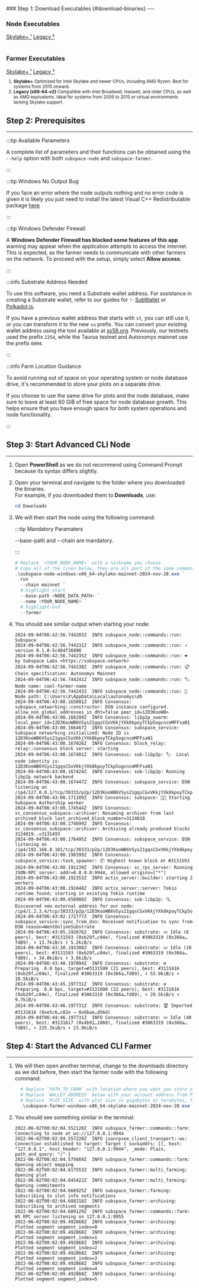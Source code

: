 

<br />
### Step 1: Download Executables {#download-binaries}
---

<br />
<Columns>
  <Column>
    <Card>
      <CardBody
      style={{ backgroundColor: '#2f4861', color: 'black' }}
      className="padding-vert--md"
      textAlign="center"
      transform="uppercase"
      >
      <h3>Node Executables</h3>
      </CardBody>
      <CardFooter
      style={{ backgroundColor: '#416384', color: 'black' }}
      className="text--center"
      >
      <div className="button-group button-group--block">
        <a href="https://github.com/autonomys/subspace/releases/download/mainnet-2024-nov-28/subspace-node-windows-x86_64-skylake-mainnet-2024-nov-28.exe" className="button button--secondary">Skylake+ ¹</a>
        <a href="https://github.com/autonomys/subspace/releases/download/mainnet-2024-nov-28/subspace-node-windows-x86_64-v2-mainnet-2024-nov-28.exe" className="button button--secondary">Legacy ²</a>
      </div>
      </CardFooter>
    </Card>
    <br />
  </Column>
  <Column>
    <Card>
      <CardBody
      style={{ backgroundColor: '#644f2f', color: 'black' }}
      className="padding-vert--md"
      textAlign="center"
      transform="uppercase"
      >
      <h3>Farmer Executables</h3>
      </CardBody>
      <CardFooter
      style={{ backgroundColor: '#896c40', color: 'black' }}
      className="text--center"
      >
      <div className="button-group button-group--block">
        <a href="https://github.com/autonomys/subspace/releases/download/mainnet-2024-nov-28/subspace-farmer-windows-x86_64-skylake-mainnet-2024-nov-28.exe" className="button button--secondary">Skylake+ ¹</a>
        <a href="https://github.com/autonomys/subspace/releases/download/mainnet-2024-nov-28/subspace-farmer-windows-x86_64-v2-mainnet-2024-nov-28.exe" className="button button--secondary">Legacy ²</a>
      </div>
      </CardFooter>
    </Card>
  </Column>
</Columns>

<small>
  <ol>
    <li><strong>Skylake+</strong> Optimized for Intel Skylake and newer CPUs, including AMD Ryzen. Best for systems from 2015 onward.</li>
    <li><strong>Legacy (x86-64-v2)</strong> Compatible with Intel Broadwell, Haswell, and older CPUs, as well as AMD equivalents. Ideal for systems from 2009 to 2015 or virtual environments lacking Skylake support.</li>
  </ol>
</small>

## Step 2: Prerequisites
---

:::tip Available Parameters

A complete list of parameters and their functions can be obtained using the `--help` option with both `subspace-node` and `subspace-farmer`.

:::

:::tip  Windows No Output Bug

If you face an error where the node outputs nothing and no error code is given it is likely you just need to install the latest Visual C++ Redistributable package [here](https://learn.microsoft.com/en-us/cpp/windows/latest-supported-vc-redist?view=msvc-170)

:::

:::tip Windows Defender Firewall

A **Windows Defender Firewall has blocked some features of this app** warning may appear when the application attempts to access the internet. This is expected, as the farmer needs to communicate with other farmers on the network. To proceed with the setup, simply select **Allow access**.

:::

:::info Substrate Address Needed

To use this software, you need a Substrate wallet address. For assistance in creating a Substrate wallet, refer to our guides for ✨ [SubWallet](/wallets/subwallet) or [Polkadot.js](/wallets/polkadot).

If you have a previous wallet address that starts with `st`, you can still use it, or you can transform it to the new `su` prefix. You can convert your existing wallet address using the tool available at [ss58.org](https://ss58.org). Previously, our testnets used the prefix `2254`, while the Taurus testnet and Autonomys mainnet use the prefix `6094`.

:::

:::info Farm Location Guidance

To avoid running out of space on your operating system or node database drive, it's recommended to store your plots on a separate drive. 

If you choose to use the same drive for plots and the node database, make sure to leave at least 60 GiB of free space for node database growth. This helps ensure that you have enough space for both system operations and node functionality.

:::

## Step 3: Start Advanced CLI Node
---

1. Open **PowerShell** as we do not recommend using Command Prompt because its syntax differs slightly.

2. Open your terminal and navigate to the folder where you downloaded the binaries.<br />For example, if you downloaded them to **Downloads**, use:
    ```powershell
    cd Downloads
    ```

3. We will then start the node using the following command:

    :::tip Mandatory Paramaters

    --base-path and --chain are mandatory.

    :::

    ```powershell title="💡 Highlighted lines require parameter updates."
    # Replace `<YOUR_NODE_NAME>` with a nickname you choose
    # Copy all of the lines below, they are all part of the same command
    .\subspace-node-windows-x86_64-skylake-mainnet-2024-nov-28.exe `
      run `
      --chain mainnet `
      # highlight-start
      --base-path <NODE_DATA_PATH> `
      --name <YOUR_NODE_NAME> `
      # highlight-end
      --farmer
    ```

4. You should see similar output when starting your node:

    ```text
    2024-09-04T06:42:56.744203Z  INFO subspace_node::commands::run: Subspace
    2024-09-04T06:42:56.744231Z  INFO subspace_node::commands::run: ✌️  version 0.1.0-5c484f36890
    2024-09-04T06:42:56.744235Z  INFO subspace_node::commands::run: ❤️  by Subspace Labs <https://subspace.network>
    2024-09-04T06:42:56.744238Z  INFO subspace_node::commands::run: 📋 Chain specification: Autonomys Mainnet
    2024-09-04T06:42:56.744241Z  INFO subspace_node::commands::run: 🏷  Node name: cool-farmer-name
    2024-09-04T06:42:56.744243Z  INFO subspace_node::commands::run: 💾 Node path: C:\Users\X\AppData\Local\autonomys\db
    2024-09-04T06:43:00.165801Z  INFO Consensus: subspace_networking::constructor: DSN instance configured. allow_non_global_addresses_in_dht=false peer_id=12D3KooWB>
    2024-09-04T06:43:00.166299Z  INFO Consensus: libp2p_swarm: local_peer_id=12D3KooWB6VSys21gqsCGxVKkjYXk8kpoyTCkp5ogcncmMFFsaN1
    2024-09-04T06:43:00.166467Z  INFO Consensus: subspace_service: Subspace networking initialized: Node ID is 12D3KooWB6VSys21gqsCGxVKkjYXk8kpoyTCkp5ogcncmMFFsaN1
    2024-09-04T06:43:00.167026Z  INFO Consensus: block_relay: relay::consensus block server: starting
    2024-09-04T06:43:00.167401Z  INFO Consensus: sub-libp2p: 🏷  Local node identity is: 12D3KooWB6VSys21gqsCGxVKkjYXk8kpoyTCkp5ogcncmMFFsaN1
    2024-09-04T06:43:00.167424Z  INFO Consensus: sub-libp2p: Running libp2p network backend
    2024-09-04T06:43:00.167447Z  INFO Consensus: subspace_service: DSN listening on /ip4/127.0.0.1/tcp/30333/p2p/12D3KooWB6VSys21gqsCGxVKkjYXk8kpoyTCkp5ogcncmMFFsaN1
    2024-09-04T06:43:00.171109Z  INFO Consensus: subspace: 🧑‍🌾 Starting Subspace Authorship worker
    2024-09-04T06:43:00.174544Z  INFO Consensus: sc_consensus_subspace::archiver: Resuming archiver from last archived block last_archived_block_number=3124818
    2024-09-04T06:43:00.174699Z  INFO Consensus: sc_consensus_subspace::archiver: Archiving already produced blocks 3124819..=3131493
    2024-09-04T06:43:00.176495Z  INFO Consensus: subspace_service: DSN listening on /ip4/192.168.0.101/tcp/30333/p2p/12D3KooWB6VSys21gqsCGxVKkjYXk8kpoyTCkp5ogcncmMFFsaN1
    2024-09-04T06:43:00.190399Z  INFO Consensus: subspace_service::task_spawner: 📦 Highest known block at #3131593
    2024-09-04T06:43:00.191139Z  INFO Consensus: sc_rpc_server: Running JSON-RPC server: addr=0.0.0.0:9944, allowed origins=["*"]
    2024-09-04T06:43:00.192353Z  INFO actix_server::builder: starting 2 workers
    2024-09-04T06:43:00.192448Z  INFO actix_server::server: Tokio runtime found; starting in existing Tokio runtime
    2024-09-04T06:43:00.658988Z  INFO Consensus: sub-libp2p: 🔍 Discovered new external address for our node: /ip4/1.2.3.4/tcp/30333/p2p/12D3KooWB6VSys21gqsCGxVKkjYXk8kpoyTCkp5ogcncmMFFsaN1
    2024-09-04T06:43:02.172777Z  INFO Consensus: subspace_service::sync_from_dsn: Received notification to sync from DSN reason=WentOnlineSubstrate
    2024-09-04T06:43:05.192676Z  INFO Consensus: substrate: 💤 Idle (6 peers), best: #3131593 (0xb29f…c04e), finalized #3063319 (0x366a…fd89), ⬇ 13.7kiB/s ⬆ 5.2kiB/s
    2024-09-04T06:43:10.193308Z  INFO Consensus: substrate: 💤 Idle (10 peers), best: #3131593 (0xb29f…c04e), finalized #3063319 (0x366a…fd89), ⬇ 34.8kiB/s ⬆ 3.6kiB/s
    2024-09-04T06:43:40.197094Z  INFO Consensus: substrate: ⚙️  Preparing  0.0 bps, target=#3131599 (21 peers), best: #3131616 (0xb29f…c04e), finalized #3063319 (0x366a…fd89), ⬇ 53.9kiB/s ⬆ 10.5kiB/s
    2024-09-04T06:43:45.197731Z  INFO Consensus: substrate: ⚙️  Preparing  0.0 bps, target=#3131600 (22 peers), best: #3131616 (0xb29f…c04e), finalized #3063319 (0x366a…fd89), ⬇ 29.5kiB/s ⬆ 9.7kiB/s
    2024-09-04T06:43:46.197731Z  INFO Consensus: substrate: 🏆 Imported #3131616 (0xe5c6…c82e → 0x6bae…d56d)
    2024-09-04T06:44:46.197731Z  INFO Consensus: substrate: 💤 Idle (40 peers), best: #3131617 (0x4b91…1060), finalized #3063319 (0x366a…fd89), ⬇ 225.3kiB/s ⬆ 23.9kiB/s
    ```




## Step 4: Start the Advanced CLI Farmer
---

1. We will then open another terminal, change to the downloads directory as we did before, then start the farmer node with the following command:
    ```PowerShell
      # Replace `PATH_TO_FARM` with location where you want you store plot files
      # Replace `WALLET_ADDRESS` below with your account address from Polkadot.js wallet
      # Replace `PLOT_SIZE` with plot size in gigabytes or terabytes, for example 100G or 2T (but leave at least 60G of disk space for node and some for OS)
      .\subspace-farmer-windows-x86_64-skylake-mainnet-2024-nov-28.exe farm --reward-address WALLET_ADDRESS path=PATH_TO_FARM,size=PLOT_SIZE
    ```

2. You should see something similar in the terminal:
    ```text
    2022-06-02T00:02:04.552120Z  INFO subspace_farmer::commands::farm: Connecting to node at ws://127.0.0.1:9944
    2022-06-02T00:02:04.557220Z  INFO jsonrpsee_client_transport::ws: Connection established to target: Target { sockaddrs: [], host: "127.0.0.1", host_header: "127.0.0.1:9944", _mode: Plain, path_and_query: "/" }
    2022-06-02T00:02:04.575669Z  INFO subspace_farmer::commands::farm: Opening object mapping
    2022-06-02T00:02:04.617553Z  INFO subspace_farmer::multi_farming: Opening plot
    2022-06-02T00:02:04.645422Z  INFO subspace_farmer::multi_farming: Opening commitments
    2022-06-02T00:02:04.666925Z  INFO subspace_farmer::farming: Subscribing to slot info notifications
    2022-06-02T00:02:04.688218Z  INFO subspace_farmer::archiving: Subscribing to archived segments
    2022-06-02T00:02:04.689129Z  INFO subspace_farmer::commands::farm: WS RPC server listening on 127.0.0.1:9955
    2022-06-02T00:02:09.492868Z  INFO subspace_farmer::archiving: Plotted segment segment_index=0
    2022-06-02T00:02:09.492868Z  INFO subspace_farmer::archiving: Plotted segment segment_index=1
    2022-06-02T00:02:09.492868Z  INFO subspace_farmer::archiving: Plotted segment segment_index=2
    2022-06-02T00:02:09.492868Z  INFO subspace_farmer::archiving: Plotted segment segment_index=3
    2022-06-02T00:02:09.492868Z  INFO subspace_farmer::archiving: Plotted segment segment_index=4
    2022-06-02T00:02:09.492868Z  INFO subspace_farmer::archiving: Plotted segment segment_index=5
    ```